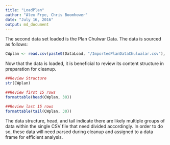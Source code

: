 ```yaml
---
title: "LoadPlan"
author: "Alex Frye, Chris Boomhower"
date: "July 16, 2016"
output: md_document
---
```


The second data set loaded is the Plan Chulwar Data. The data is sourced as follows:

```r
CWplan <- read.csv(paste0(DataLoad, "/ImportedPlanDataChulwalar.csv"), header = FALSE, sep = ";")
```

Now that the data is loaded, it is beneficial to review its content structure in preparation for cleanup.

```r
##Review Structure
str(CWplan)

##Review first 15 rows
formattable(head(CWplan, 30))

##Review last 15 rows
formattable(tail(CWplan, 30))
```

The data structure, head, and tail indicate there are likely multiple groups of data within the single CSV file that need divided accordingly. In order to do so, these data will need parsed during cleanup and assigned to a data frame for efficient analysis.
